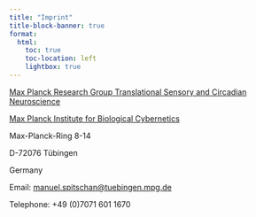 ```yaml
---
title: "Imprint"
title-block-banner: true
format:
  html:
    toc: true
    toc-location: left
    lightbox: true
---
```


[Max Planck Research Group Translational Sensory and Circadian Neuroscience](https://www.kyb.tuebingen.mpg.de/614159/translational-sensory-and-circadian-neuroscience)

[Max Planck Institute for Biological Cybernetics](https://www.kyb.tuebingen.mpg.de/en)

Max-Planck-Ring 8-14

D-72076 Tübingen

Germany

Email: [manuel.spitschan@tuebingen.mpg.de](mailto:manuel.spitschan@tuebingen.mpg.de)

Telephone: +49 (0)7071 601 1670
